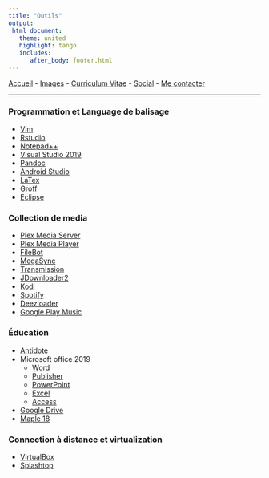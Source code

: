 ---
title: "Outils"
output: 
 html_document:
   theme: united
   highlight: tango
   includes:
      after_body: footer.html
---
<a href="https://jacobtaylor.xyz">Accueil</a> - <a href="https://jacobtaylor.xyz/images">Images</a> - <a href="https://jacobtaylor.xyz/cv">Curriculum Vitae</a> - <a href="https://jacobtaylor.xyz/social">Social</a> - <a href="https://jacobtaylor.xyz/contact">Me contacter</a>

***
### Programmation et Language de balisage

* [Vim](https://www.vim.org/)
* [Rstudio](https://www.rstudio.com/)
* [Notepad++](https://notepad-plus-plus.org/)
* [Visual Studio 2019](https://visualstudio.microsoft.com/vs/)
* [Pandoc](https://pandoc.org/)
* [Android Studio](https://developer.android.com/studio)
* [LaTex](https://www.latex-project.org/)
* [Groff](https://www.gnu.org/software/groff/)
* [Eclipse](https://www.eclipse.org/)

### Collection de media

* [Plex Media Server](https://www.plex.tv/)
* [Plex Media Player](https://www.plex.tv/apps-devices/#modal-devices-plex-media-player)
* [FileBot](https://www.filebot.net/)
* [MegaSync](https://mega.nz/sync)
* [Transmission](https://transmissionbt.com/)
* [JDownloader2](http://jdownloader.org/jdownloader2)
* [Kodi](https://kodi.tv/)
* [Spotify](https://www.spotify.com)
* [Deezloader](https://gist.github.com/duttaditya18/f366c7694fe50d7c69f8654579112da5)
* [Google Play Music](https://play.google.com)

### Éducation

* [Antidote](https://antidote.info/fr)
* Microsoft office 2019
  + [Word](https://products.office.com/word)
  + [Publisher](https://products.office.com/publisher)
  + [PowerPoint](https://products.office.com/powerpoint)
  + [Excel](https://products.office.com/excel)
  + [Access](https://products.office.com/access)
* [Google Drive](https://www.google.com/drive/)
* [Maple 18](https://www.maplesoft.com/support/help/maple/view.aspx?path=updates%2Fv18)

### Connection à distance et virtualization

* [VirtualBox](https://www.virtualbox.org/)
* [Splashtop](https://www.splashtop.com/)
